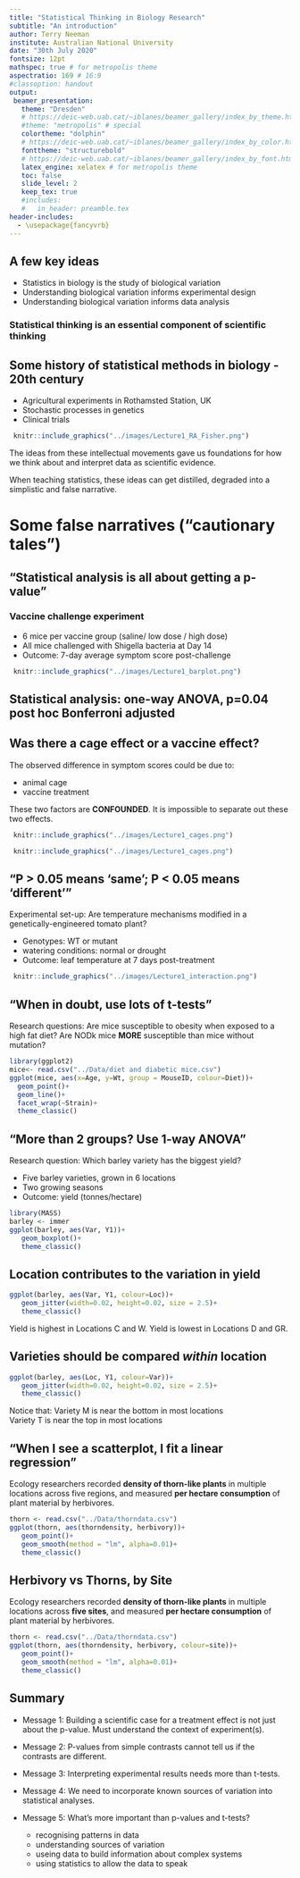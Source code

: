 ```yaml
---
title: "Statistical Thinking in Biology Research"
subtitle: "An introduction"
author: Terry Neeman
institute: Australian National University
date: "30th July 2020"
fontsize: 12pt
mathspec: true # for metropolis theme
aspectratio: 169 # 16:9
#classoption: handout
output:
 beamer_presentation:
   theme: "Dresden" 
   # https://deic-web.uab.cat/~iblanes/beamer_gallery/index_by_theme.html
   #theme: "metropolis" # special
   colortheme: "dolphin"
   # https://deic-web.uab.cat/~iblanes/beamer_gallery/index_by_color.html
   fonttheme: "structurebold"
   # https://deic-web.uab.cat/~iblanes/beamer_gallery/index_by_font.html
   latex_engine: xelatex # for metropolis theme
   toc: false
   slide_level: 2
   keep_tex: true
   #includes:
   #   in_header: preamble.tex
header-includes:
  - \usepackage{fancyvrb}
---
```

 
## A few key ideas

* Statistics in biology is the study of biological variation
* Understanding biological variation informs experimental design
* Understanding biological variation informs data analysis
 
::: block
### Statistical thinking is an essential component of scientific thinking
:::

 
## Some history of statistical methods in biology - 20th century

* Agricultural experiments in Rothamsted Station, UK 
* Stochastic processes in genetics
* Clinical trials

```r
 knitr::include_graphics("../images/Lecture1_RA_Fisher.png")
```
The ideas from these intellectual movements gave us foundations for how we think about and interpret data as scientific evidence.

When teaching statistics, these ideas can get distilled, degraded into a simplistic and false narrative.

# Some false narratives ("cautionary tales")

## "Statistical analysis is all about getting a p-value"

### Vaccine challenge experiment

* 6 mice per vaccine group (saline/ low dose / high dose)
* All mice challenged with Shigella bacteria at Day 14
* Outcome: 7-day average symptom score post-challenge

```r
 knitr::include_graphics("../images/Lecture1_barplot.png")
```

::: block
## Statistical analysis: one-way ANOVA, p=0.04 post hoc Bonferroni adjusted
:::

## Was there a cage effect or a vaccine effect?

The observed difference in symptom scores could be due to:

* animal cage
* vaccine treatment

These two factors are **CONFOUNDED**. It is impossible to separate out these two effects. 

```r
 knitr::include_graphics("../images/Lecture1_cages.png")
```

```r
 knitr::include_graphics("../images/Lecture1_cages.png")
```


## "P > 0.05 means 'same'; P < 0.05 means 'different'"  

Experimental set-up: Are temperature mechanisms modified in a genetically-engineered tomato plant?

* Genotypes: WT or mutant
* watering conditions: normal or drought
* Outcome: leaf temperature at 7 days post-treatment

```r
 knitr::include_graphics("../images/Lecture1_interaction.png")
```
## "When in doubt, use lots of t-tests"

Research questions: Are mice susceptible to obesity when exposed to a high fat diet?
Are NODk mice **MORE** susceptible than mice without mutation?
```r
library(ggplot2)
mice<- read.csv("../Data/diet and diabetic mice.csv")
ggplot(mice, aes(x=Age, y=Wt, group = MouseID, colour=Diet))+
  geom_point()+
  geom_line()+
  facet_wrap(~Strain)+
  theme_classic()
```

## "More than 2 groups? Use 1-way ANOVA"

Research question: Which barley variety has the biggest yield?

* Five barley varieties, grown in 6 locations
* Two growing seasons
* Outcome: yield (tonnes/hectare)

```r
library(MASS)
barley <- immer
ggplot(barley, aes(Var, Y1))+
   geom_boxplot()+
   theme_classic()
```

## Location contributes to the variation in yield

```r

ggplot(barley, aes(Var, Y1, colour=Loc))+
   geom_jitter(width=0.02, height=0.02, size = 2.5)+
   theme_classic()
```
Yield is highest in Locations C and W.
Yield is lowest in Locations D and GR.
             
## Varieties should be compared *within* location

```r

ggplot(barley, aes(Loc, Y1, colour=Var))+
   geom_jitter(width=0.02, height=0.02, size = 2.5)+
   theme_classic()
```

Notice that: Variety M is near the bottom in most locations  
             Variety T is near the top in most locations 
             
## "When I see a scatterplot, I fit a linear regression"
Ecology researchers recorded **density of thorn-like plants** in multiple locations across five regions, and measured **per hectare consumption** of plant material by herbivores. 

```r
thorn <- read.csv("../Data/thorndata.csv")
ggplot(thorn, aes(thorndensity, herbivory))+
   geom_point()+
   geom_smooth(method = "lm", alpha=0.01)+
   theme_classic()
```
## Herbivory vs Thorns, by Site
Ecology researchers recorded **density of thorn-like plants** in multiple locations across **five sites**, and measured **per hectare consumption** of plant material by herbivores. 

```r
thorn <- read.csv("../Data/thorndata.csv")
ggplot(thorn, aes(thorndensity, herbivory, colour=site))+
   geom_point()+
   geom_smooth(method = "lm", alpha=0.01)+
   theme_classic()
```
## Summary

* Message 1: Building a scientific case for a treatment effect is not just about the p-value. Must understand the context of experiment(s).

* Message 2: P-values from simple contrasts cannot tell us if the contrasts are different. 

* Message 3: Interpreting experimental results needs more than t-tests. 

* Message 4: We need to incorporate known sources of variation into statistical analyses.

* Message 5: What's more important than p-values and t-tests?
   * recognising patterns in data
   * understanding sources of variation
   * useing data to build information about complex systems
   * using statistics to allow the data to speak
   



